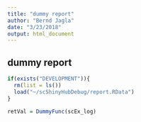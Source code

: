 ```yaml
---
title: "dummy report"
author: "Bernd Jagla"
date: "3/23/2018"
output: html_document
---
```


## dummy report

```r
if(exists("DEVELOPMENT")){
  rm(list = ls())
  load("~/scShinyHubDebug/report.RData")
}
```



```r
retVal = DummyFunc(scEx_log)
```

